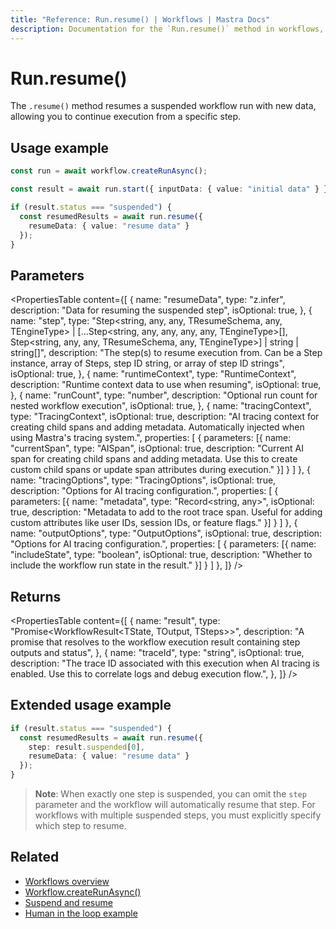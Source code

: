 ```yaml
---
title: "Reference: Run.resume() | Workflows | Mastra Docs"
description: Documentation for the `Run.resume()` method in workflows, which resumes a suspended workflow run with new data.
---
```


# Run.resume()

The `.resume()` method resumes a suspended workflow run with new data, allowing you to continue execution from a specific step.

## Usage example

```typescript showLineNumbers copy
const run = await workflow.createRunAsync();

const result = await run.start({ inputData: { value: "initial data" } });

if (result.status === "suspended") {
  const resumedResults = await run.resume({
    resumeData: { value: "resume data" }
  });
}
```
## Parameters

<PropertiesTable
  content={[
    {
      name: "resumeData",
      type: "z.infer<TResumeSchema>",
      description: "Data for resuming the suspended step",
      isOptional: true,
    },
    {
      name: "step",
      type: "Step<string, any, any, TResumeSchema, any, TEngineType> | [...Step<string, any, any, any, any, TEngineType>[], Step<string, any, any, TResumeSchema, any, TEngineType>] | string | string[]",
      description: "The step(s) to resume execution from. Can be a Step instance, array of Steps, step ID string, or array of step ID strings",
      isOptional: true,
    },
    {
      name: "runtimeContext",
      type: "RuntimeContext",
      description: "Runtime context data to use when resuming",
      isOptional: true,
    },
    {
      name: "runCount",
      type: "number",
      description: "Optional run count for nested workflow execution",
      isOptional: true,
    },
    {
      name: "tracingContext",
      type: "TracingContext",
      isOptional: true,
      description: "AI tracing context for creating child spans and adding metadata. Automatically injected when using Mastra's tracing system.",
      properties: [
        {
          parameters: [{
            name: "currentSpan",
            type: "AISpan",
            isOptional: true,
            description: "Current AI span for creating child spans and adding metadata. Use this to create custom child spans or update span attributes during execution."
          }]
        }
      ]
    },
    {
      name: "tracingOptions",
      type: "TracingOptions",
      isOptional: true,
      description: "Options for AI tracing configuration.",
      properties: [
        {
          parameters: [{
            name: "metadata",
            type: "Record<string, any>",
            isOptional: true,
            description: "Metadata to add to the root trace span. Useful for adding custom attributes like user IDs, session IDs, or feature flags."
          }]
        }
      ]
    },
    {
      name: "outputOptions",
      type: "OutputOptions",
      isOptional: true,
      description: "Options for AI tracing configuration.",
      properties: [
        {
          parameters: [{
            name: "includeState",
            type: "boolean",
            isOptional: true,
            description: "Whether to include the workflow run state in the result."
          }]
        }
      ]
    },
  ]}
/>

## Returns

<PropertiesTable
  content={[
    {
      name: "result",
      type: "Promise<WorkflowResult<TState, TOutput, TSteps>>",
      description: "A promise that resolves to the workflow execution result containing step outputs and status",
    },
    {
      name: "traceId",
      type: "string",
      isOptional: true,
      description: "The trace ID associated with this execution when AI tracing is enabled. Use this to correlate logs and debug execution flow.",
    },
  ]}
/>

## Extended usage example

```typescript showLineNumbers copy
if (result.status === "suspended") {
  const resumedResults = await run.resume({
    step: result.suspended[0],
    resumeData: { value: "resume data" }
  });
}
```
> **Note**: When exactly one step is suspended, you can omit the `step` parameter and the workflow will automatically resume that step. For workflows with multiple suspended steps, you must explicitly specify which step to resume.

## Related

- [Workflows overview](/workflows/overview#run-workflow)
- [Workflow.createRunAsync()](../workflow-methods/create-run)
- [Suspend and resume](/workflows/suspend-and-resume)
- [Human in the loop example](/examples/workflows/human-in-the-loop)
